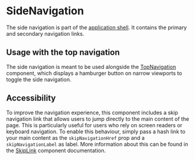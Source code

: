 
<Meta of={Stories} />

# SideNavigation

<Status variant="stable" />

The side navigation is part of the [application shell](https://developers.google.com/web/fundamentals/architecture/app-shell). It contains the primary and secondary navigation links.

<Props />

## Usage with the top navigation

<Story of={TopNavigationStories.WithSideNavigation} inline={false} />

The side navigation is meant to be used alongside the [TopNavigation](Navigation/TopNavigation) component, which displays a hamburger button on narrow viewports to toggle the side navigation.

## Accessibility

To improve the navigation experience, this component includes a skip navigation link that allows users to jump directly to the main content of the page. This is particularly useful for users who rely on screen readers or keyboard navigation.
To enable this behaviour, simply pass a hash link to your main content as the `skipNavigationHref` prop and a `skipNavigationLabel` as label.
More information about this can be found in the [SkipLink](Navigation/SkipLink/Docs) component documentation.

